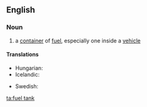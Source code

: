 ==English==

===Noun===
{{en-noun}}

#a [[container]] of [[fuel]], especially one inside a [[vehicle]]

====Translations====
{{trans-top|a container of fuel}}
* Hungarian: {{t|hu|üzemanyagtartály}}
* Icelandic: {{t|is|eldsneytistankur|m}}
{{trans-mid}}
* Swedish: {{t|sv|bränsletank|c}}
{{trans-bottom}}

[[ta:fuel tank]]